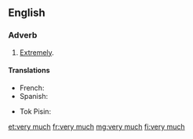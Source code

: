 ==English==

===Adverb===
{{en-adv|head=[[very]] [[much]]}}

# [[extremely|Extremely]].

====Translations====
{{trans-top|extremely}}
* French: {{t|fr|beaucoup}}
* Spanish: {{t+|es|mucho|m}}
{{trans-mid}}
* Tok Pisin: {{t-|tpi|tumas}}
{{trans-bottom}}

[[et:very much]]
[[fr:very much]]
[[mg:very much]]
[[fi:very much]]